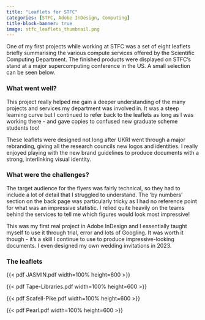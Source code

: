 ```yaml
---
title: "Leaflets for STFC"
categories: [STFC, Adobe InDesign, Computing]
title-block-banner: true
image: stfc_leaflets_thumbnail.png
---
```


One of my first projects while working at STFC was a set of eight leaflets briefly summarising the various compute services offered by the Scientific Computing Department. The finished products were displayed on STFC's stand at a major supercomputing conference in the US. A small selection can be seen below.

### What went well?
This project really helped me gain a deeper understanding of the many projects and services my department was involved in. It was a steep learning curve but I continued to refer back to the leaflets as long as I was working there - and gave copies to confused new graduate scheme students too!

These leaflets were designed not long after UKRI went through a major rebranding, giving all the research councils new logos and identities. I really enjoyed playing with the new brand guidelines to produce documents with a strong, interlinking visual identity.

### What were the challenges?
The target audience for the flyers was fairly technical, so they had to include a lot of detail that I struggled to understand. The 'by numbers' section on the back page was particularly tricky as I had no reference point for what was an impressive statistic. I relied quite heavily on the teams behind the services to tell me which figures would look most impressive!

This was my first real project in Adobe InDesign and I essentially taught myself to use it through trial, error and lots of Googling. It was worth it though - it's a skill I continue to use to produce impressive-looking documents. I even designed my own wedding invitations in 2023.

### The leaflets
::: {#leaflets1 layout-ncol=2}

{{< pdf JASMIN.pdf width=100% height=600 >}}

{{< pdf Tape-Libraries.pdf width=100% height=600 >}}
:::
::: {#leaflets2 layout-ncol=2}

{{< pdf Scafell-Pike.pdf width=100% height=600 >}}

{{< pdf Pearl.pdf width=100% height=600 >}}
:::
